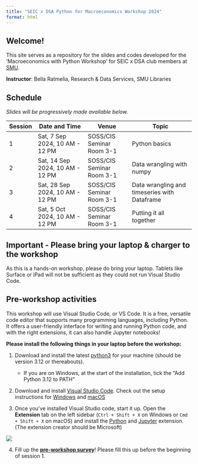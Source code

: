 ```yaml
---
title: "SEIC x DSA Python for Macroeconomics Workshop 2024"
format: html
---
```


## Welcome!

This site serves as a repository for the slides and codes developed for the 'Macroeconomics with Python Workshop' for SEIC x DSA club members at [SMU](https://www.smu.edu.sg/). 

**Instructor**: Bella Ratmelia, Research & Data Services, SMU Libraries

## Schedule

*Slides will be progressively made available below.*

::: table-schedule
| Session | Date and Time                    | Venue                     | Topic                                         |
|---------|----------------------------------|---------------------------|-----------------------------------------------|
| 1       | Sat, 7 Sep 2024, 10 AM - 12 PM   | SOSS/CIS Seminar Room 3-1 | Python basics                                 |
| 2       | Sat, 14 Sep 2024, 10 AM - 12 PM  | SOSS/CIS Seminar Room 3-1 | Data wrangling with numpy                     |
| 3       | Sat, 28 Sep 2024, 10 AM - 12 PM  | SOSS/CIS Seminar Room 3-1 | Data wrangling and timeseries with Dataframe  |
| 4       | Sat, 5 Oct 2024, 10 AM - 12 PM   | SOSS/CIS Seminar Room 3-1 | Putting it all together                       |
:::

```{=html5}
<style type="text/css">
    .table-schedule {width: 100%;}
    .table-schedule th:nth-child(1), .table-schedule td:nth-child(1) { width: 8%; }
    .table-schedule th:nth-child(2), .table-schedule td:nth-child(2) { width: 30%; }
    .table-schedule th:nth-child(3), .table-schedule td:nth-child(3) { width: 25%; }
    .table-schedule th:nth-child(4), .table-schedule td:nth-child(4) { width: 35%; }
</style>
```

::: {.callout-note appearance="simple"}
## Important - Please bring your laptop & charger to the workshop
As this is a hands-on workshop, please do bring your laptop. Tablets like Surface or iPad will not be sufficient as they could not run Visual Studio Code.
::: 

## Pre-workshop activities

This workshop will use Visual Studio Code, or VS Code. It is a free, versatile code editor that supports many programming languages, including Python. It offers a user-friendly interface for writing and running Python code, and with the right extensions, it can also handle Jupyter notebooks!

**Please install the following things in your laptop before the workshop:**

1.  Download and install the latest [python3](https://www.python.org/downloads/) for your machine (should be version 3.12 or thereabouts). 

    -  If you are on Windows, at the start of the installation, tick the "Add Python 3.12 to PATH" 


2.  Download and install [Visual Studio Code](https://code.visualstudio.com/Download). Check out the setup instructions for [Windows](https://code.visualstudio.com/docs/setup/windows) and [macOS](https://code.visualstudio.com/docs/setup/mac)

3.  Once you've installed Visual Studio code, start it up. Open the **Extension** tab on the left sidebar (`Ctrl + Shift + X` on Windows or `Cmd + Shift + X` on macOS) and install the [Python](https://marketplace.visualstudio.com/items?itemName=ms-python.python) and [Jupyter](https://marketplace.visualstudio.com/items?itemName=ms-toolsai.jupyter) extension. (The extension creator should be Microsoft) 

![](images/vscode-extension-tab.jpg)

4.  Fill up the [**pre-workshop survey**](https://smusg.asia.qualtrics.com/jfe/form/SV_1Nx06jl6oFCnNNY)! Please fill this up before the beginning of session 1.